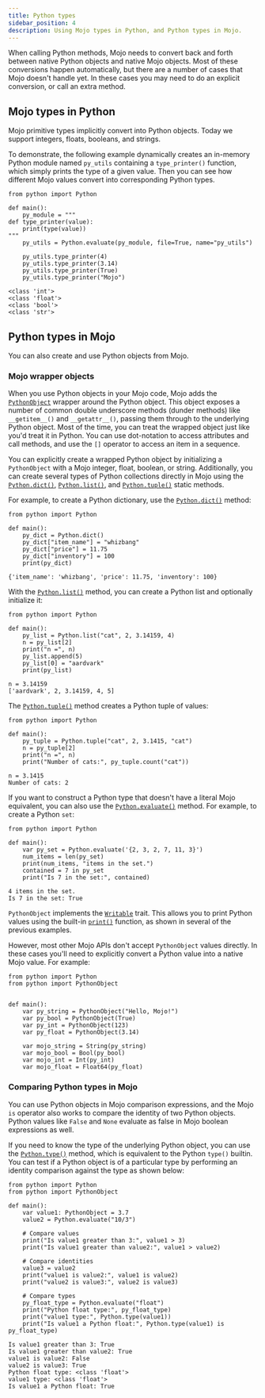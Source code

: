 ```yaml
---
title: Python types
sidebar_position: 4
description: Using Mojo types in Python, and Python types in Mojo.
---
```


When calling Python methods, Mojo needs to convert back and forth between native
Python objects and native Mojo objects. Most of these conversions happen
automatically, but there are a number of cases that Mojo doesn't handle yet.
In these cases you may need to do an explicit conversion, or call an extra
method.

## Mojo types in Python

Mojo primitive types implicitly convert into Python objects. Today we support
integers, floats, booleans, and strings.

To demonstrate, the following example dynamically creates an in-memory Python
module named `py_utils` containing a `type_printer()` function, which simply
prints the type of a given value. Then you can see how different Mojo values
convert into corresponding Python types.

```mojo
from python import Python

def main():
    py_module = """
def type_printer(value):
    print(type(value))
"""
    py_utils = Python.evaluate(py_module, file=True, name="py_utils")

    py_utils.type_printer(4)
    py_utils.type_printer(3.14)
    py_utils.type_printer(True)
    py_utils.type_printer("Mojo")
```

```output
<class 'int'>
<class 'float'>
<class 'bool'>
<class 'str'>
```

## Python types in Mojo

You can also create and use Python objects from Mojo.

### Mojo wrapper objects

When you use Python objects in your Mojo code, Mojo adds the
[`PythonObject`](/mojo/stdlib/python/python_object/PythonObject) wrapper around
the Python object. This object exposes a number of common double underscore
methods (dunder methods) like `__getitem__()` and `__getattr__()`, passing them
through to the underlying Python object. Most of the time, you can treat the
wrapped object just like you'd treat it in Python. You can use dot-notation to
access attributes and call methods, and use the `[]` operator to access an item
in a sequence.

You can explicitly create a wrapped Python object by initializing a
`PythonObject` with a Mojo integer, float, boolean, or string. Additionally, you
can create several types of Python collections directly in Mojo using the
[`Python.dict()`](/mojo/stdlib/python/python/Python#dict),
[`Python.list()`](/mojo/stdlib/python/python/Python#list), and
[`Python.tuple()`](/mojo/stdlib/python/python/Python#tuple) static methods.

For example, to create a Python dictionary, use the
[`Python.dict()`](/mojo/stdlib/python/python/Python#dict) method:

```mojo
from python import Python

def main():
    py_dict = Python.dict()
    py_dict["item_name"] = "whizbang"
    py_dict["price"] = 11.75
    py_dict["inventory"] = 100
    print(py_dict)
```

```output
{'item_name': 'whizbang', 'price': 11.75, 'inventory': 100}
```

With the [`Python.list()`](/mojo/stdlib/python/python/Python#list) method, you
can create a Python list and optionally initialize it:

```mojo
from python import Python

def main():
    py_list = Python.list("cat", 2, 3.14159, 4)
    n = py_list[2]
    print("n =", n)
    py_list.append(5)
    py_list[0] = "aardvark"
    print(py_list)
```

```output
n = 3.14159
['aardvark', 2, 3.14159, 4, 5]
```

The [`Python.tuple()`](/mojo/stdlib/python/python/Python#tuple) method creates a
Python tuple of values:

```mojo
from python import Python

def main():
    py_tuple = Python.tuple("cat", 2, 3.1415, "cat")
    n = py_tuple[2]
    print("n =", n)
    print("Number of cats:", py_tuple.count("cat"))
```

```output
n = 3.1415
Number of cats: 2
```

If you want to construct a Python type that doesn't have a literal Mojo
equivalent, you can also use the
[`Python.evaluate()`](/mojo/stdlib/python/python/Python#evaluate) method. For
example, to create a Python `set`:

```mojo
from python import Python

def main():
    var py_set = Python.evaluate('{2, 3, 2, 7, 11, 3}')
    num_items = len(py_set)
    print(num_items, "items in the set.")
    contained = 7 in py_set
    print("Is 7 in the set:", contained)
```

```output
4 items in the set.
Is 7 in the set: True
```

`PythonObject` implements the [`Writable`](/mojo/stdlib/utils/write/Writable)
trait. This allows you to print Python values using the built-in
[`print()`](/mojo/stdlib/builtin/io/print) function, as shown in several of the
previous examples.

However, most other Mojo APIs don't accept `PythonObject` values directly. In
these cases you'll need to explicitly convert a Python value into a native Mojo
value. For example:

```mojo
from python import Python
from python import PythonObject


def main():
    var py_string = PythonObject("Hello, Mojo!")
    var py_bool = PythonObject(True)
    var py_int = PythonObject(123)
    var py_float = PythonObject(3.14)

    var mojo_string = String(py_string)
    var mojo_bool = Bool(py_bool)
    var mojo_int = Int(py_int)
    var mojo_float = Float64(py_float)
```

### Comparing Python types in Mojo

You can use Python objects in Mojo comparison expressions, and the Mojo `is`
operator also works to compare the identity of two Python objects. Python values
like `False` and `None` evaluate as false in Mojo boolean expressions as well.

If you need to know the type of the underlying Python object, you can use the
[`Python.type()`](/mojo/stdlib/python/python/Python#type) method, which is
equivalent to the Python `type()` builtin. You can test if a Python
object is of a particular type by performing an identity comparison against the
type as shown below:

```mojo
from python import Python
from python import PythonObject

def main():
    var value1: PythonObject = 3.7
    value2 = Python.evaluate("10/3")

    # Compare values
    print("Is value1 greater than 3:", value1 > 3)
    print("Is value1 greater than value2:", value1 > value2)

    # Compare identities
    value3 = value2
    print("value1 is value2:", value1 is value2)
    print("value2 is value3:", value2 is value3)

    # Compare types
    py_float_type = Python.evaluate("float")
    print("Python float type:", py_float_type)
    print("value1 type:", Python.type(value1))
    print("Is value1 a Python float:", Python.type(value1) is py_float_type)
```

```output
Is value1 greater than 3: True
Is value1 greater than value2: True
value1 is value2: False
value2 is value3: True
Python float type: <class 'float'>
value1 type: <class 'float'>
Is value1 a Python float: True
```
